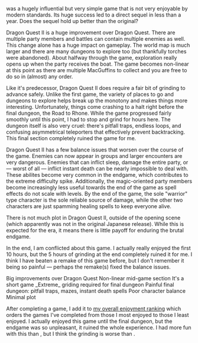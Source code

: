 <GameLink slug="dragon_quest" /> was a hugely influential but very simple game that is not very enjoyable by modern
standards. Its huge success led to a direct sequel in less than a year. Does the sequel hold up better than the
original?

<GameHeader game={props.game} />

Dragon Quest&nbsp;II is a huge improvement over Dragon Quest. There are multiple party members and battles can contain
multiple enemies as well. This change alone has a huge impact on gameplay. The world map is much larger and there are
many dungeons to explore too (but thankfully torches were abandoned). About halfway through the game, exploration really
opens up when the party receives <Spoiler>the boat</Spoiler>. The game becomes non-linear at this point as there are
multiple MacGuffins to collect and you are free to do so in (almost) any order.

Like it's predecessor, Dragon Quest&nbsp;II does require a fair bit of grinding to advance safely. Unlike the first
game, the variety of places to go and dungeons to explore helps break up the monotony and makes things more interesting.
Unfortunately, things come crashing to a halt right before the final dungeon, <Spoiler>the Road to Rhone</Spoiler>.
While the game progressed fairly smoothly until this point, I had to stop and grind for hours here. The dungeon itself
is also very cruel: there's pitfall traps, endless loops, and confusing asymmetrical teleporters that effectively
prevent backtracking. This final section completely ruined the game for me.

Dragon Quest&nbsp;II has a few balance issues that worsen over the course of the game. Enemies can now appear in groups
and larger encounters are very dangerous. Enemies that can inflict sleep, damage the entire party, or &mdash; worst of
all &mdash; inflict instant death can be nearly impossible to deal with. These abilites become very common in the
endgame, which contributes to the extreme difficulty spike. Additionally, the magic-oriented party members become
increasingly less useful towards the end of the game as spell effects do not scale with levels. By the end of the game,
the sole "warrior" type character is the sole reliable source of damage, while the other two characters are just
spamming healing spells to keep everyone alive.

There is not much plot in Dragon Quest&nbsp;II, outside of the opening scene (which apparently was not in the original
Japanese release). While this is expected for the era, it means there is little payoff for enduring the brutal endgame.

In the end, I am conflicted about this game. I actually really enjoyed the first 10 hours, but the 5 hours of grinding
at the end completely ruined it for me. I think I have beaten a remake of this game before, but I don't remember it
being so painful &mdash; perhaps the remake(s) fixed the balance issues.

<LikedDisliked>
  <LikedList>
    <LikedItem>Big improvements over Dragon Quest</LikedItem>
    <LikedItem>Non-linear mid-game section</LikedItem>
    <LikedItem>It's a short game</LikedItem>
  </LikedList>
  <DislikedList>
    <DislikedItem>_Extreme_ griding required for final dungeon</DislikedItem>
    <DislikedItem>Painful final dungeon: pitfall traps, mazes, instant death spells</DislikedItem>
    <DislikedItem>Poor character balance</DislikedItem>
    <DislikedItem>Minimal plot</DislikedItem>
  </DislikedList>
</LikedDisliked>

After completing a game, I add it to [my overall enjoyment ranking](/ranking) which orders the games I've completed from
those I most enjoyed to those I least enjoyed. I actually enjoyed this game until the final dungeon, but the endgame was
so unpleasant, it ruined the whole experience. I had more fun with this than <GameLink slug="final_fantasy" />, but I
think the grinding is worse than <GameLink slug="final_fantasy_ii" />.

<GameRanking game={props.slug} />
